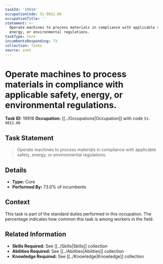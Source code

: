 ```yaml
---
taskId: '19918'
occupationCode: 51-9012.00
occupationTitle: ''
statement: >-
  Operate machines to process materials in compliance with applicable safety,
  energy, or environmental regulations.
taskType: Core
incumbentsResponding: 73
collection: Tasks
source: onet
---
```

# Operate machines to process materials in compliance with applicable safety, energy, or environmental regulations.

**Task ID:** 19918
**Occupation:** [[../Occupations|Occupation]] with code `51-9012.00`

## Task Statement

> Operate machines to process materials in compliance with applicable safety, energy, or environmental regulations.

## Details

- **Type:** Core
- **Performed By:** 73.0% of incumbents

## Context

This task is part of the standard duties performed in this occupation. The percentage indicates how common this task is among workers in the field.

## Related Information

- **Skills Required:** See [[../Skills|Skills]] collection
- **Abilities Required:** See [[../Abilities|Abilities]] collection
- **Knowledge Required:** See [[../Knowledge|Knowledge]] collection
